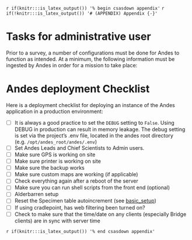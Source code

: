 <!-- The following code should appear at the beginning of the first appendix.
(if you have one)
After that, all subsequent sections will be turned into appendices. -->

`r if(knitr:::is_latex_output()) '% begin csasdown appendix'`
`r if(!knitr:::is_latex_output()) '# (APPENDIX) Appendix {-}'`

# Tasks for administrative user
Prior to a survey, a number of configurations must be done for Andes to function as intended. At a minimum, the following information must be ingested by Andes in order for a mission to take place:

\begin{enumerate}
\item{Strata polygons}
\item{List of stations}
\item{Species list}
\item{Sampling requirements}
\end{enumerate}



# Andes deployment Checklist

Here is a deployment checklist for deploying an instance of the Andes application in a production environment:

[//]: # (This list is taken straight out of the code repo. It will have to be beefed up with more explanations and context)

- [ ] It is always a good practice to set the `DEBUG` setting to `False`.
   Using DEBUG in production can result in memory leakage.
   The debug setting is set via the project's .env file, located in the andes root directory (e.g. `/opt/andes_root/andes/.env`)
- [ ] Set Andes Leads and Chief Scientists to Admin users.
- [ ] Make sure GPS is working on site
- [ ] Make sure printer is working on site
- [ ] Make sure the backup works
- [ ] Make sure custom maps are working (if applicable)
- [ ] Check everything again after a reboot of the server
- [ ] Make sure you can run shell scripts from the front end (optional)
- [ ] Alderbarren setup
- [ ] Reset the Specimen table autoincrement (see [basic_setup](/setup_basic.md))
- [ ] If using cradlepoint, has web filtering been turned on?
- [ ] Check to make sure that the time/date on any clients (especially Bridge clients) are in sync with server time


<!-- No need to create a section header, it is done by \printnoidxglossary -->
<!-- see glossary.tex for glossary entries -->
\clearpage

```{=latex}
\printnoidxglossary[type=\acronymtype]
\printnoidxglossary[sort=word,type=main,]

```


<!-- At the end of your appendices add: -->
`r if(knitr:::is_latex_output()) '% end csasdown appendix'`

\clearpage


